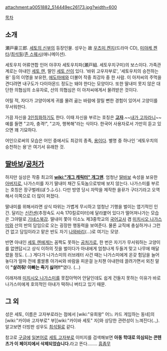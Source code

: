 attachment:a0051882_514449ec26173.jpg?width=600

[[목차]]

== 소개 ==
瀬戸豪三郎. [[세토의 신부]]의 등장인물. 성우는 故 [[우츠미 켄지]](드라마 CD), [[미야케 켄타]]/[[최석필]]/[[존 스웨시]](애니메이션).

세토우치 어류연합 인어 야쿠자 세토우치파(瀬戸組. 세토우치구미)의 보스이다. 가족관계로는 아내인 [[세토 렌]], 딸인 [[세토 산]]이 있다. '바위 고우자부로', '세토우치의 승천하는 용' 등의 이명을 보유한, [[에도마에]]와 더불어 작중 최강자 중 한 사람. 이 아저씨의 주먹을 견디려면 내구도가 다이아몬드 정도는 돼야 한다는 모양이다. 또한 딸내미 못지 않은 대단한 의협심의 소유자로, 산의 의협심은 이 아저씨에게서 물려받은 것이다. 

어릴 적, 자다가 고양이에게 귀를 물려 곪는 바람에 잘릴 뻔한 경험이 있어서 고양이를 무서워한다.

가끔 자신을 [[3인칭화]]하기도 한다. 이때 자신을 부르는 호칭은 '''[[고자]]'''.~~[[내가 고자라니]]~~ 예를 들면 "고자, 충격!", "고자, 행복해"라는 식이다. 한국어 사용자로서 가만히 듣고 있으면 꽤 기묘하다.

어인으로써의 모습은 어인 중에서도 최강의 종족, [[용]]이다. 별명 중 하나인 '세토우치의 승천하는 용'은 여기서 유래한 것.

== [[딸바보]]/[[공처가]] ==
하지만 실상은 작중 최고의 '''[[wiki:"개그 캐릭터" 개그맨]]'''. 엄청난 [[딸바보]] 속성을 보유한 [[아버지]]로, 나가스미를 자기 딸내미 채간 도둑놈으로밖에 보지 않는다. 나가스미를 부르는 호칭은 장구벌레(ぼうふら). 다만 방영 당시 자막을 제작한 을뀨가 구더기라고 오역해서 이쪽으로 더 많이 퍼졌다.

딸내미를 위해서라면 상식 따위는 가볍게 무시하고 엄청난 기행을 벌이는 엽기적인 인간. 달리는 [[신칸센]](추정속도 시속 170킬로미터)에 달라붙어 있다가 떨어져나가는 모습은 그야말로 [[기네스북]]감. 딸내미 쫓아 이소노 제3중학교의 [[국어교사]] 겸 [[미치시오 나가스미]]와 산의 반의 담임으로 오는 굉장한 행동력을 보여준다. 물론 교직에 충실하거나 그런건 없고 담임이라고 맡은 반도 자기 [[나와바리]](…)로 여기는 모양.

반면 아내인 [[세토 렌]]에게는 꼼짝도 못하는 [[공처가]]로, 한 번은 자기가 무서워하는 고양이를 없앤답시고 상식 이하의 짓을 벌이다가 아내에게 엄청나게 두들겨 맞고 나무에 매달렸을 정도. (…) 게다가 나가스미의 러브레터 사건 때는 나가스미에게 온갖 험담을 늘어놓다가 얼마 전에 룸쌀롱 아가씨와 바람을 피운걸 눈치챈 아내한테 끌려가면서 외친 말이 '''"살려줘! 아빠는 죽기 싫어!!"'''였다. (…)

이래저래 [[미치시오 나가스미]]를 못잡아먹어 안달인데도 쉽게 건들지 못하는 이유가 바로 나가스미에게 호의적인 아내가 떡하니 버티고 있기 때문.


== 그 외 ==
성은 세토, 이름은 고자부로라는 점에서 [wiki:"유희왕" 어느 카드 게임하는 동네]의 [wiki:"카이바 고자부로" 부][wiki:"카이바 세토" 자]와 상당한 관련성이 느껴진다(..,). 알고보면 더빙판 성우도 [[최석필]]로 같다.

참고로 [[구글]]에 [[일본어]]로 [[세토 고자부로]] 이미지를 검색해보면 '''아동 학대로 의심되는 콘텐츠가 이 페이지에서 삭제되었습니다.'''라고 뜬다........ [[흠좀무]]
